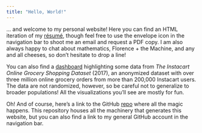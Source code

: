 ```yaml
---
title: "Hello, World!"
---
```


... and welcome to my personal website! Here you can find an HTML iteration of my [résumé](resume.html), though feel free to use the envelope icon in the navigation bar to shoot me an email and request a PDF copy. I am also always happy to chat about mathematics, Florence + the Machine, and any and all cheeses, so don't hesitate to drop a line!

You can also find a [dashboard](dashboard.html) highlighting some data from _The Instacart Online Grocery Shopping Dataset_ (2017), an anonymized dataset with over three million online grocery orders from more than 200,000 Instacart users. The data are not randomized, however, so be careful not to generalize to broader populations! All the visualizations you'll see are mostly for fun.

Oh! And of course, here's a link to the GitHub [repo](https://github.com/zk2275?tab=repositories) where all the magic happens. This repository houses all the machinery that generates this website, but you can also find a link to my general GitHub account in the navigation bar.